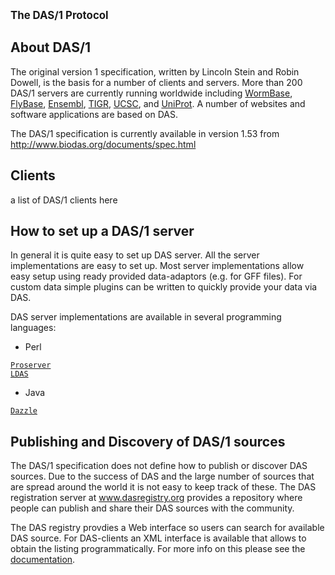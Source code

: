 <big>'''The DAS/1 Protocol'''</big>


== About DAS/1 ==

The original version 1 specification, written by Lincoln Stein and Robin Dowell, is the basis for a number of clients and servers. More than 200 DAS/1 servers are currently running worldwide including [http://www.wormbase.org/ WormBase], [http://www.flybase.org/ FlyBase], [http://www.ensembl.org/ Ensembl], [http://www.tigr.org/ TIGR],  [http://genome.ucsc.edu/ UCSC], and [http://www.ebi.ac.uk/das-srv/uniprot/das UniProt]. A number of websites and software applications are based on DAS.


The DAS/1 specification is currently available in version 1.53 from
http://www.biodas.org/documents/spec.html

== Clients ==

a list of DAS/1 clients here



== How to set up a DAS/1 server ==

In general it is quite easy to set up DAS server. All the server implementations are easy to set up.
Most server implementations allow easy setup using ready provided data-adaptors (e.g. for GFF files).
For custom data simple plugins can be written to quickly provide your data via DAS.

DAS server implementations are available in several programming languages:

* Perl
 [http://www.sanger.ac.uk/Software/analysis/proserver/ Proserver]
 [http://biodas.org/servers/LDAS.html LDAS]

* Java
 [http://www.derkholm.net/thomas/dazzle/ Dazzle]

== Publishing and Discovery of DAS/1 sources ==

The DAS/1 specification does not define how to publish or discover DAS sources. Due to the
success of DAS and the large number of sources that are spread around the world it is not easy
to keep track of these. The DAS registration server at [http://www.dasregistry.org www.dasregistry.org]
provides a repository where people can publish and  share their DAS sources with the community. 

The DAS registry provdies a Web interface so users can search for available DAS source. For 
DAS-clients an XML interface is available that allows to obtain the listing programmatically.
For more info on this please see the [http://www.dasregistry.org/help_scripting.jsp documentation].